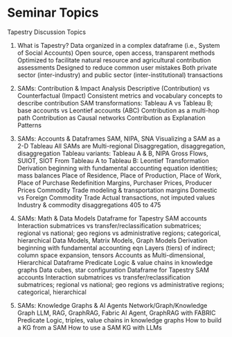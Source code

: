 # Seminar Topics

Tapestry Discussion Topics

1. What is Tapestry?
Data organized in a complex dataframe (i.e., System of Social Accounts)
Open source, open access, transparent methods
Optimized to facilitate natural resource and agricultural contribution assessments
Designed to reduce common user mistakes 
Both private sector (inter-industry) and public sector (inter-institutional) transactions

2. SAMs: Contribution & Impact Analysis
Descriptive (Contribution) vs Counterfactual (Impact)
Consistent metrics and vocabulary concepts to describe contribution
SAM transformations: Tableau A vs Tableau B; base accounts vs Leontief accounts (ABC)
Contribution as a multi-hop path
Contribution as Causal networks
Contribution as Explanation Patterns

3. SAMs: Accounts & Dataframes
SAM, NIPA, SNA
Visualizing a SAM as a 2-D Tableau
All SAMs are Multi-regional
Disaggregation, disaggregation, disaggregation
Tableau variants: Tableau A & B, NIPA Gross Flows, SUIOT, SIOT
From Tableau A to Tableau B: Leontief Transformation
Derivation beginning with fundamental accounting equation identities; mass balances
Place of Residence, Place of Production, Place of Work, Place of Purchase
Redefinition
Margins, Purchaser Prices, Producer Prices
Commodity Trade modeling & transportation margins
Domestic vs Foreign Commodity Trade
Actual transactions, not imputed values
Industry & commodity disaggregations 405 to 475

4. SAMs: Math & Data Models
Dataframe for Tapestry SAM accounts
Interaction submatrices vs transfer/reclassification submatrices; regional vs national; geo regions vs administrative regions; categorical, hierarchical
Data Models, Matrix Models, Graph Models
Derivation beginning with fundamental accounting eqn
Layers (tiers) of indirect; column space expansion, tensors
Accounts as Multi-dimensional, Hierarchical Dataframe
Predicate Logic & value chains in knowledge graphs
Data cubes, star configuration
Dataframe for Tapestry SAM accounts
Interaction submatrices vs transfer/reclassification submatrices; regional vs national; geo regions vs administrative regions; categorical, hierarchical

5. SAMs: Knowledge Graphs & AI Agents
Network/Graph/Knowledge Graph
LLM, RAG, GraphRAG, Fabric
AI Agent, GraphRAG with FABRIC
Predicate Logic, triples, value chains in knowledge graphs
How to build a KG from a SAM
How to use a SAM KG with LLMs



